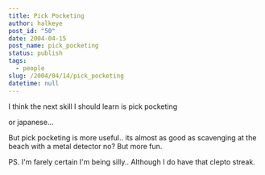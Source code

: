 ```yaml
---
title: Pick Pocketing
author: halkeye
post_id: "50"
date: 2004-04-15
post_name: pick_pocketing
status: publish
tags:
  - people
slug: /2004/04/14/pick_pocketing
datetime: null
---
```


I think the next skill I should learn is pick pocketing  

or japanese...

But pick pocketing is more useful.. its almost as good as scavenging at the beach with a metal detector no? But more fun.





PS. I'm farely certain I'm being silly.. Although I do have that clepto streak.